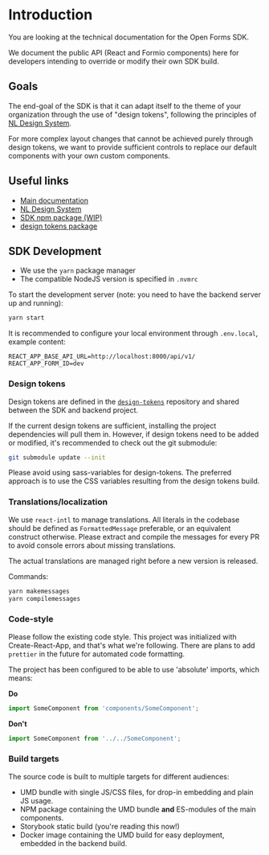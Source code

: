 
<Meta title="Introduction" />

# Introduction

You are looking at the technical documentation for the Open Forms SDK.

We document the public API (React and Formio components) here for developers intending to
override or modify their own SDK build.

## Goals

The end-goal of the SDK is that it can adapt itself to the theme of your organization through
the use of "design tokens", following the principles of [NL Design System](https://www.nldesignsystem.nl/).

For more complex layout changes that cannot be achieved purely through design tokens, we want
to provide sufficient controls to replace our default components with your own custom components.

## Useful links

* [Main documentation](https://open-forms.readthedocs.io/)
* [NL Design System](https://www.nldesignsystem.nl/)
* [SDK npm package (WIP)](https://www.npmjs.com/package/@open-formulieren/sdk)
* [design tokens package](https://www.npmjs.com/package/@open-formulieren/design-tokens)

## SDK Development

* We use the `yarn` package manager
* The compatible NodeJS version is specified in `.nvmrc`

To start the development server (note: you need to have the backend server up and running):

```bash
yarn start
```

It is recommended to configure your local environment through `.env.local`, example content:

```
REACT_APP_BASE_API_URL=http://localhost:8000/api/v1/
REACT_APP_FORM_ID=dev
```

### Design tokens

Design tokens are defined in the [`design-tokens`](https://github.com/open-formulieren/design-tokens/) 
repository and shared between the SDK and backend project.

If the current design tokens are sufficient, installing the project dependencies will pull them in.
However, if design tokens need to be added or modified, it's recommended to check out the git submodule:

```bash
git submodule update --init
```

Please avoid using sass-variables for design-tokens. The preferred approach is to use the CSS variables
resulting from the design tokens build.

### Translations/localization

We use `react-intl` to manage translations. All literals in the codebase should be defined as 
`FormattedMessage` preferable, or an equivalent construct otherwise. Please extract and compile
the messages for every PR to avoid console errors about missing translations.

The actual translations are managed right before a new version is released.

Commands:

```bash
yarn makemessages
yarn compilemessages
```

### Code-style

Please follow the existing code style. This project was initialized with Create-React-App, and that's
what we're following. There are plans to add `prettier` in the future for automated code formatting.

The project has been configured to be able to use 'absolute' imports, which means:

**Do**

```jsx
import SomeComponent from 'components/SomeComponent';
```

**Don't**

```jsx
import SomeComponent from '../../SomeComponent';
```

### Build targets

The source code is built to multiple targets for different audiences:

* UMD bundle with single JS/CSS files, for drop-in embedding and plain JS usage.
* NPM package containing the UMD bundle **and** ES-modules of the main components.
* Storybook static build (you're reading this now!)
* Docker image containing the UMD build for easy deployment, embedded in the backend build.